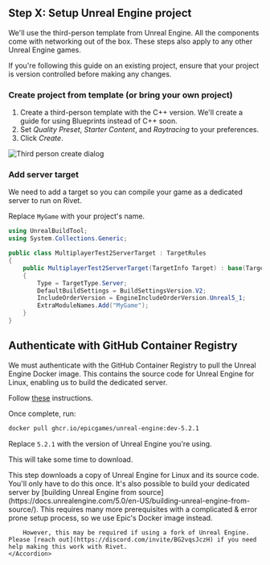 
## Step X: Setup Unreal Engine project

We'll use the third-person template from Unreal Engine. All the components come with networking out of the box. These steps also apply to any other Unreal Engine games.

<Warning>
  If you're following this guide on an existing project, ensure that your project is version controlled before
  making any changes.
</Warning>

### Create project from template (or bring your own project)

1. Create a third-person template with the C++ version. We'll create a guide for using Blueprints instead of C++ soon.
2. Set _Quality Preset_, _Starter Content_, and _Raytracing_ to your preferences.
3. Click _Create_.

<Image src={imgCreateThirdPerson} alt='Third person create dialog' />

### Add server target

We need to add a target so you can compile your game as a dedicated server to run on Rivet.

Replace `MyGame` with your project's name.

```csharp
using UnrealBuildTool;
using System.Collections.Generic;

public class MultiplayerTest2ServerTarget : TargetRules
{
	public MultiplayerTest2ServerTarget(TargetInfo Target) : base(Target)
	{
		Type = TargetType.Server;
		DefaultBuildSettings = BuildSettingsVersion.V2;
		IncludeOrderVersion = EngineIncludeOrderVersion.Unreal5_1;
		ExtraModuleNames.Add("MyGame");
	}
}
```

## Authenticate with GitHub Container Registry

We must authenticate with the GitHub Container Registry to pull the Unreal Engine Docker image. This contains the source code for Unreal Engine for Linux, enabling us to build the dedicated server.

Follow [these](https://docs.github.com/en/packages/working-with-a-github-packages-registry/working-with-the-container-registry#authenticating-with-a-personal-access-token-classic) instructions.

Once complete, run:

```bash
docker pull ghcr.io/epicgames/unreal-engine:dev-5.2.1
```

Replace `5.2.1` with the version of Unreal Engine you're using.

This will take some time to download.

<AccordionGroup>
	<Accordion title='Why does this take so long to download?'>
		This step downloads a copy of Unreal Engine for Linux and its source code. You'll only have to do this once.
	</Accordion>
	<Accordion title='What if I want to build Unreal Engine from source?'>
		It's also possible to build your dedicated server by [building Unreal Engine from source](https://docs.unrealengine.com/5.0/en-US/building-unreal-engine-from-source/). This requires many more prerequisites with a complicated & error prone setup process, so we use Epic's Docker image instead.

		However, this may be required if using a fork of Unreal Engine. Please [reach out](https://discord.com/invite/BG2vqsJczH) if you need help making this work with Rivet.
	</Accordion>
</AccordionGroup>